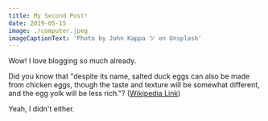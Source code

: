 ```yaml
---
title: My Second Post!
date: 2019-05-15
image: ./computer.jpeg
imageCaptionText: 'Photo by John Kappa ツ on Unsplash' 
---
```


Wow! I love blogging so much already.

Did you know that "despite its name, salted duck eggs can also be made from chicken eggs, though the taste and texture will be somewhat different, and the egg yolk will be less rich."? ([Wikipedia Link](https://en.wikipedia.org/wiki/Salted_duck_egg))

Yeah, I didn't either.
